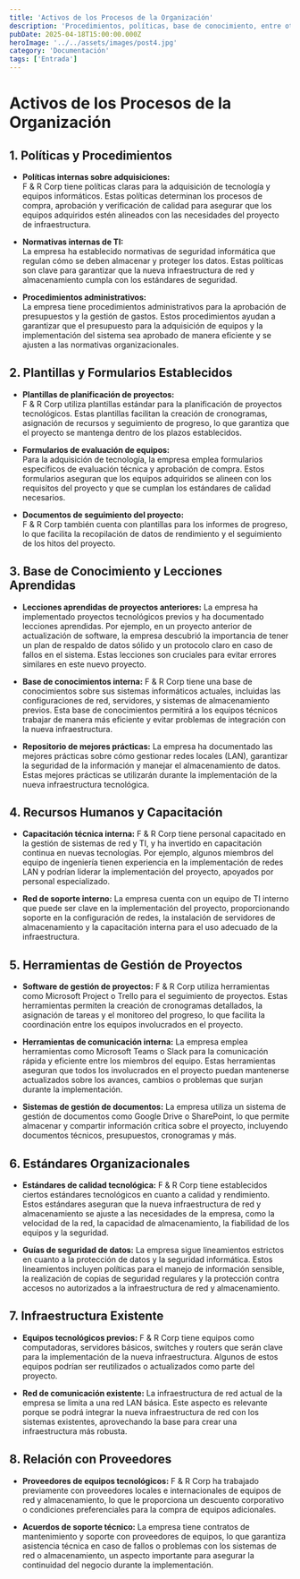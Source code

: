 ```yaml
---
title: 'Activos de los Procesos de la Organización'
description: 'Procedimientos, políticas, base de conocimiento, entre otros documentos relevantes de la empresa'
pubDate: 2025-04-18T15:00:00.000Z
heroImage: '../../assets/images/post4.jpg'
category: 'Documentación'
tags: ['Entrada']
---
```


# Activos de los Procesos de la Organización

## 1. Políticas y Procedimientos

- **Políticas internas sobre adquisiciones:**  
  F & R Corp tiene políticas claras para la adquisición de tecnología y equipos informáticos. Estas políticas determinan los procesos de compra, aprobación y verificación de calidad para asegurar que los equipos adquiridos estén alineados con las necesidades del proyecto de infraestructura.

- **Normativas internas de TI:**  
  La empresa ha establecido normativas de seguridad informática que regulan cómo se deben almacenar y proteger los datos. Estas políticas son clave para garantizar que la nueva infraestructura de red y almacenamiento cumpla con los estándares de seguridad.

- **Procedimientos administrativos:**  
  La empresa tiene procedimientos administrativos para la aprobación de presupuestos y la gestión de gastos. Estos procedimientos ayudan a garantizar que el presupuesto para la adquisición de equipos y la implementación del sistema sea aprobado de manera eficiente y se ajusten a las normativas organizacionales.

## 2. Plantillas y Formularios Establecidos

- **Plantillas de planificación de proyectos:**  
  F & R Corp utiliza plantillas estándar para la planificación de proyectos tecnológicos. Estas plantillas facilitan la creación de cronogramas, asignación de recursos y seguimiento de progreso, lo que garantiza que el proyecto se mantenga dentro de los plazos establecidos.

- **Formularios de evaluación de equipos:**  
  Para la adquisición de tecnología, la empresa emplea formularios específicos de evaluación técnica y aprobación de compra. Estos formularios aseguran que los equipos adquiridos se alineen con los requisitos del proyecto y que se cumplan los estándares de calidad necesarios.

- **Documentos de seguimiento del proyecto:**  
   F & R Corp también cuenta con plantillas para los informes de progreso, lo que facilita la recopilación de datos de rendimiento y el seguimiento de los hitos del proyecto.

## 3. Base de Conocimiento y Lecciones Aprendidas

- **Lecciones aprendidas de proyectos anteriores:**
  La empresa ha implementado proyectos tecnológicos previos y ha documentado lecciones aprendidas. Por ejemplo, en un proyecto anterior de actualización de software, la empresa descubrió la importancia de tener un plan de respaldo de datos sólido y un protocolo claro en caso de fallos en el sistema. Estas lecciones son cruciales para evitar errores similares en este nuevo proyecto.

- **Base de conocimientos interna:**
  F & R Corp tiene una base de conocimientos sobre sus sistemas informáticos actuales, incluidas las configuraciones de red, servidores, y sistemas de almacenamiento previos. Esta base de conocimientos permitirá a los equipos técnicos trabajar de manera más eficiente y evitar problemas de integración con la nueva infraestructura.

- **Repositorio de mejores prácticas:**
  La empresa ha documentado las mejores prácticas sobre cómo gestionar redes locales (LAN), garantizar la seguridad de la información y manejar el almacenamiento de datos. Estas mejores prácticas se utilizarán durante la implementación de la nueva infraestructura tecnológica.

## 4. Recursos Humanos y Capacitación

- **Capacitación técnica interna:**
  F & R Corp tiene personal capacitado en la gestión de sistemas de red y TI, y ha invertido en capacitación continua en nuevas tecnologías. Por ejemplo, algunos miembros del equipo de ingeniería tienen experiencia en la implementación de redes LAN y podrían liderar la implementación del proyecto, apoyados por personal especializado.

- **Red de soporte interno:**
  La empresa cuenta con un equipo de TI interno que puede ser clave en la implementación del proyecto, proporcionando soporte en la configuración de redes, la instalación de servidores de almacenamiento y la capacitación interna para el uso adecuado de la infraestructura.

## 5. Herramientas de Gestión de Proyectos

- **Software de gestión de proyectos:**
  F & R Corp utiliza herramientas como Microsoft Project o Trello para el seguimiento de proyectos. Estas herramientas permiten la creación de cronogramas detallados, la asignación de tareas y el monitoreo del progreso, lo que facilita la coordinación entre los equipos involucrados en el proyecto.

- **Herramientas de comunicación interna:**
  La empresa emplea herramientas como Microsoft Teams o Slack para la comunicación rápida y eficiente entre los miembros del equipo. Estas herramientas aseguran que todos los involucrados en el proyecto puedan mantenerse actualizados sobre los avances, cambios o problemas que surjan durante la implementación.

- **Sistemas de gestión de documentos:**
  La empresa utiliza un sistema de gestión de documentos como Google Drive o SharePoint, lo que permite almacenar y compartir información crítica sobre el proyecto, incluyendo documentos técnicos, presupuestos, cronogramas y más.

## 6. Estándares Organizacionales

- **Estándares de calidad tecnológica:**
  F & R Corp tiene establecidos ciertos estándares tecnológicos en cuanto a calidad y rendimiento. Estos estándares aseguran que la nueva infraestructura de red y almacenamiento se ajuste a las necesidades de la empresa, como la velocidad de la red, la capacidad de almacenamiento, la fiabilidad de los equipos y la seguridad.

- **Guías de seguridad de datos:**
  La empresa sigue lineamientos estrictos en cuanto a la protección de datos y la seguridad informática. Estos lineamientos incluyen políticas para el manejo de información sensible, la realización de copias de seguridad regulares y la protección contra accesos no autorizados a la infraestructura de red y almacenamiento.

## 7. Infraestructura Existente

- **Equipos tecnológicos previos:**
  F & R Corp tiene equipos como computadoras, servidores básicos, switches y routers que serán clave para la implementación de la nueva infraestructura. Algunos de estos equipos podrían ser reutilizados o actualizados como parte del proyecto.

- **Red de comunicación existente:**
  La infraestructura de red actual de la empresa se limita a una red LAN básica. Este aspecto es relevante porque se podrá integrar la nueva infraestructura de red con los sistemas existentes, aprovechando la base para crear una infraestructura más robusta.

## 8. Relación con Proveedores

- **Proveedores de equipos tecnológicos:**
  F & R Corp ha trabajado previamente con proveedores locales e internacionales de equipos de red y almacenamiento, lo que le proporciona un descuento corporativo o condiciones preferenciales para la compra de equipos adicionales.

- **Acuerdos de soporte técnico:**
  La empresa tiene contratos de mantenimiento y soporte con proveedores de equipos, lo que garantiza asistencia técnica en caso de fallos o problemas con los sistemas de red o almacenamiento, un aspecto importante para asegurar la continuidad del negocio durante la implementación.
